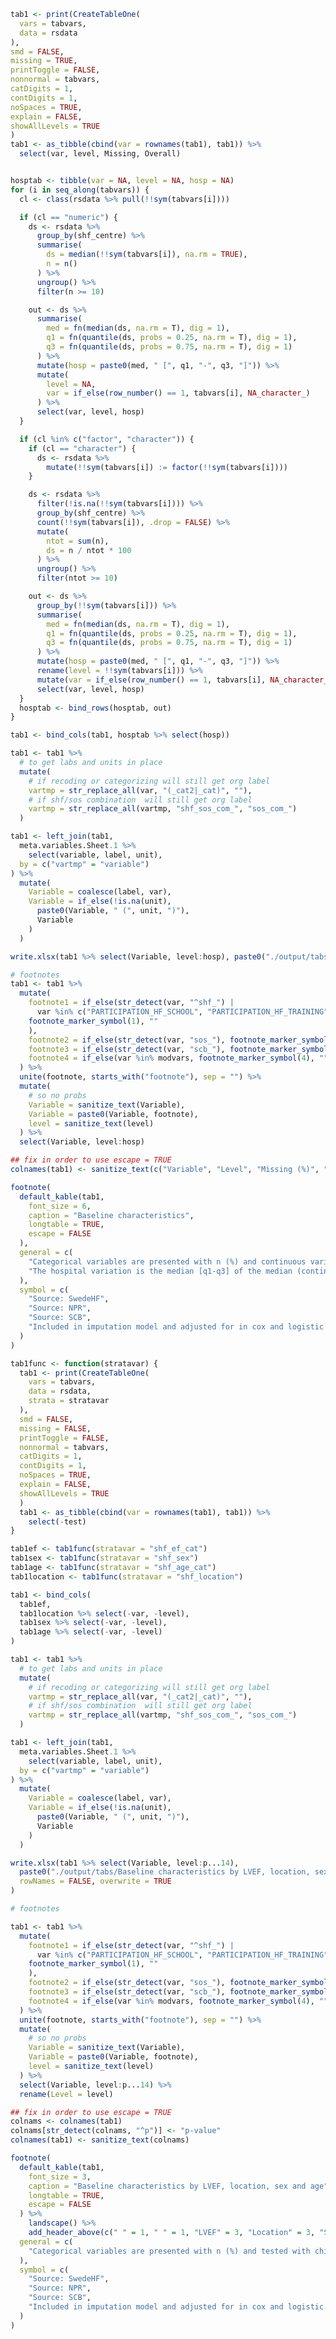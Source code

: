 ```r

tab1 <- print(CreateTableOne(
  vars = tabvars,
  data = rsdata
),
smd = FALSE,
missing = TRUE,
printToggle = FALSE,
nonnormal = tabvars,
catDigits = 1,
contDigits = 1,
noSpaces = TRUE,
explain = FALSE,
showAllLevels = TRUE
)
tab1 <- as_tibble(cbind(var = rownames(tab1), tab1)) %>%
  select(var, level, Missing, Overall)


hosptab <- tibble(var = NA, level = NA, hosp = NA)
for (i in seq_along(tabvars)) {
  cl <- class(rsdata %>% pull(!!sym(tabvars[i])))

  if (cl == "numeric") {
    ds <- rsdata %>%
      group_by(shf_centre) %>%
      summarise(
        ds = median(!!sym(tabvars[i]), na.rm = TRUE),
        n = n()
      ) %>%
      ungroup() %>%
      filter(n >= 10)

    out <- ds %>%
      summarise(
        med = fn(median(ds, na.rm = T), dig = 1),
        q1 = fn(quantile(ds, probs = 0.25, na.rm = T), dig = 1),
        q3 = fn(quantile(ds, probs = 0.75, na.rm = T), dig = 1)
      ) %>%
      mutate(hosp = paste0(med, " [", q1, "-", q3, "]")) %>%
      mutate(
        level = NA,
        var = if_else(row_number() == 1, tabvars[i], NA_character_)
      ) %>%
      select(var, level, hosp)
  }

  if (cl %in% c("factor", "character")) {
    if (cl == "character") {
      ds <- rsdata %>%
        mutate(!!sym(tabvars[i]) := factor(!!sym(tabvars[i])))
    }

    ds <- rsdata %>%
      filter(!is.na(!!sym(tabvars[i]))) %>%
      group_by(shf_centre) %>%
      count(!!sym(tabvars[i]), .drop = FALSE) %>%
      mutate(
        ntot = sum(n),
        ds = n / ntot * 100
      ) %>%
      ungroup() %>%
      filter(ntot >= 10)

    out <- ds %>%
      group_by(!!sym(tabvars[i])) %>%
      summarise(
        med = fn(median(ds, na.rm = T), dig = 1),
        q1 = fn(quantile(ds, probs = 0.25, na.rm = T), dig = 1),
        q3 = fn(quantile(ds, probs = 0.75, na.rm = T), dig = 1)
      ) %>%
      mutate(hosp = paste0(med, " [", q1, "-", q3, "]")) %>%
      rename(level = !!sym(tabvars[i])) %>%
      mutate(var = if_else(row_number() == 1, tabvars[i], NA_character_)) %>%
      select(var, level, hosp)
  }
  hosptab <- bind_rows(hosptab, out)
}

tab1 <- bind_cols(tab1, hosptab %>% select(hosp))

tab1 <- tab1 %>%
  # to get labs and units in place
  mutate(
    # if recoding or categorizing will still get org label
    vartmp = str_replace_all(var, "(_cat2|_cat)", ""),
    # if shf/sos combination  will still get org label
    vartmp = str_replace_all(vartmp, "shf_sos_com_", "sos_com_")
  )

tab1 <- left_join(tab1,
  meta.variables.Sheet.1 %>%
    select(variable, label, unit),
  by = c("vartmp" = "variable")
) %>%
  mutate(
    Variable = coalesce(label, var),
    Variable = if_else(!is.na(unit),
      paste0(Variable, " (", unit, ")"),
      Variable
    )
  )

write.xlsx(tab1 %>% select(Variable, level:hosp), paste0("./output/tabs/Baseline characteristics_", Sys.Date(), ".xlsx"), rowNames = FALSE, overwrite = TRUE)

# footnotes
tab1 <- tab1 %>%
  mutate(
    footnote1 = if_else(str_detect(var, "^shf_") |
      var %in% c("PARTICIPATION_HF_SCHOOL", "PARTICIPATION_HF_TRAINING", "FOLLOWUP_UNIT"),
    footnote_marker_symbol(1), ""
    ),
    footnote2 = if_else(str_detect(var, "sos_"), footnote_marker_symbol(2), ""),
    footnote3 = if_else(str_detect(var, "scb_"), footnote_marker_symbol(3), ""),
    footnote4 = if_else(var %in% modvars, footnote_marker_symbol(4), "")
  ) %>%
  unite(footnote, starts_with("footnote"), sep = "") %>%
  mutate(
    # so no probs
    Variable = sanitize_text(Variable),
    Variable = paste0(Variable, footnote),
    level = sanitize_text(level)
  ) %>%
  select(Variable, level:hosp)

## fix in order to use escape = TRUE
colnames(tab1) <- sanitize_text(c("Variable", "Level", "Missing (%)", "Overall", "Hospital variation median [q1-q3]"))

footnote(
  default_kable(tab1,
    font_size = 6,
    caption = "Baseline characteristics",
    longtable = TRUE,
    escape = FALSE
  ),
  general = c(
    "Categorical variables are presented with n (%) and continuous variables with median [q1-q3].",
    "The hospital variation is the median [q1-q3] of the median (continuous variables) or proportion (categorical variables)."
  ),
  symbol = c(
    "Source: SwedeHF",
    "Source: NPR",
    "Source: SCB",
    "Included in imputation model and adjusted for in cox and logistic regression models."
  )
)
```

```r

tab1func <- function(stratavar) {
  tab1 <- print(CreateTableOne(
    vars = tabvars,
    data = rsdata,
    strata = stratavar
  ),
  smd = FALSE,
  missing = FALSE,
  printToggle = FALSE,
  nonnormal = tabvars,
  catDigits = 1,
  contDigits = 1,
  noSpaces = TRUE,
  explain = FALSE,
  showAllLevels = TRUE
  )
  tab1 <- as_tibble(cbind(var = rownames(tab1), tab1)) %>%
    select(-test)
}

tab1ef <- tab1func(stratavar = "shf_ef_cat")
tab1sex <- tab1func(stratavar = "shf_sex")
tab1age <- tab1func(stratavar = "shf_age_cat")
tab1location <- tab1func(stratavar = "shf_location")

tab1 <- bind_cols(
  tab1ef,
  tab1location %>% select(-var, -level),
  tab1sex %>% select(-var, -level),
  tab1age %>% select(-var, -level)
)

tab1 <- tab1 %>%
  # to get labs and units in place
  mutate(
    # if recoding or categorizing will still get org label
    vartmp = str_replace_all(var, "(_cat2|_cat)", ""),
    # if shf/sos combination  will still get org label
    vartmp = str_replace_all(vartmp, "shf_sos_com_", "sos_com_")
  )

tab1 <- left_join(tab1,
  meta.variables.Sheet.1 %>%
    select(variable, label, unit),
  by = c("vartmp" = "variable")
) %>%
  mutate(
    Variable = coalesce(label, var),
    Variable = if_else(!is.na(unit),
      paste0(Variable, " (", unit, ")"),
      Variable
    )
  )

write.xlsx(tab1 %>% select(Variable, level:p...14),
  paste0("./output/tabs/Baseline characteristics by LVEF, location, sex and age_", Sys.Date(), ".xlsx"),
  rowNames = FALSE, overwrite = TRUE
)

# footnotes

tab1 <- tab1 %>%
  mutate(
    footnote1 = if_else(str_detect(var, "^shf_") |
      var %in% c("PARTICIPATION_HF_SCHOOL", "PARTICIPATION_HF_TRAINING", "FOLLOWUP_UNIT"),
    footnote_marker_symbol(1), ""
    ),
    footnote2 = if_else(str_detect(var, "sos_"), footnote_marker_symbol(2), ""),
    footnote3 = if_else(str_detect(var, "scb_"), footnote_marker_symbol(3), ""),
    footnote4 = if_else(var %in% modvars, footnote_marker_symbol(4), "")
  ) %>%
  unite(footnote, starts_with("footnote"), sep = "") %>%
  mutate(
    # so no probs
    Variable = sanitize_text(Variable),
    Variable = paste0(Variable, footnote),
    level = sanitize_text(level)
  ) %>%
  select(Variable, level:p...14) %>%
  rename(Level = level)

## fix in order to use escape = TRUE
colnams <- colnames(tab1)
colnams[str_detect(colnams, "^p")] <- "p-value"
colnames(tab1) <- sanitize_text(colnams)

footnote(
  default_kable(tab1,
    font_size = 3,
    caption = "Baseline characteristics by LVEF, location, sex and age",
    longtable = TRUE,
    escape = FALSE
  ) %>%
    landscape() %>%
    add_header_above(c(" " = 1, " " = 1, "LVEF" = 3, "Location" = 3, "Sex" = 3, "Age" = 3)),
  general = c(
    "Categorical variables are presented with n (%) and tested with chi-square test and continuous variables with median [q1-q3] and tested with Kruskal-Wallis test."
  ),
  symbol = c(
    "Source: SwedeHF",
    "Source: NPR",
    "Source: SCB",
    "Included in imputation model and adjusted for in cox and logistic regression models."
  )
)
```
